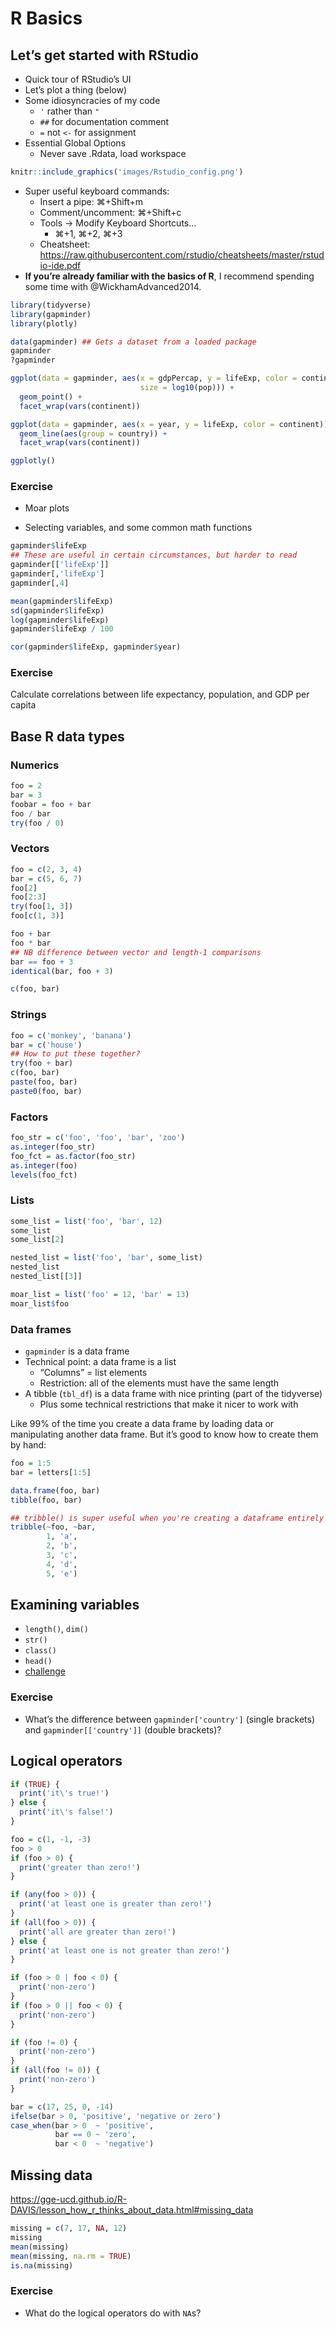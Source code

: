 # R Basics #

## Let's get started with RStudio ##

* Quick tour of RStudio's UI
* Let's plot a thing (below)
* Some idiosyncracies of my code
    - `'` rather than `"`
    - `##` for documentation comment
    - `=` not `<-` for assignment

* Essential Global Options
    - Never save .Rdata, load workspace

```r
knitr::include_graphics('images/Rstudio_config.png')
```

* Super useful keyboard commands: 
    - Insert a pipe: ⌘+Shift+m
    - Comment/uncomment: ⌘+Shift+c
    - Tools $\to$ Modify Keyboard Shortcuts...
        - ⌘+1, ⌘+2, ⌘+3
    - Cheatsheet: <https://raw.githubusercontent.com/rstudio/cheatsheets/master/rstudio-ide.pdf>
    
* **If you're already familiar with the basics of R**, I recommend spending some time with @WickhamAdvanced2014. 

```r
library(tidyverse)
library(gapminder)
library(plotly)

data(gapminder) ## Gets a dataset from a loaded package
gapminder
?gapminder

ggplot(data = gapminder, aes(x = gdpPercap, y = lifeExp, color = continent, 
                             size = log10(pop))) +
  geom_point() +
  facet_wrap(vars(continent))

ggplot(data = gapminder, aes(x = year, y = lifeExp, color = continent)) +
  geom_line(aes(group = country)) +
  facet_wrap(vars(continent))

ggplotly()
```

### Exercise ### 
* Moar plots

* Selecting variables, and some common math functions

```r
gapminder$lifeExp
## These are useful in certain circumstances, but harder to read
gapminder[['lifeExp']]
gapminder[,'lifeExp']
gapminder[,4]

mean(gapminder$lifeExp)
sd(gapminder$lifeExp)
log(gapminder$lifeExp)
gapminder$lifeExp / 100

cor(gapminder$lifeExp, gapminder$year)
```

### Exercise ### 

Calculate correlations between life expectancy, population, and GDP per capita

## Base R data types ##

### Numerics
```r
foo = 2
bar = 3
foobar = foo + bar
foo / bar
try(foo / 0)
```

### Vectors
```r
foo = c(2, 3, 4)
bar = c(5, 6, 7)
foo[2]
foo[2:3]
try(foo[1, 3])
foo[c(1, 3)]

foo + bar
foo * bar
## NB difference between vector and length-1 comparisons
bar == foo + 3
identical(bar, foo + 3)

c(foo, bar)
```

### Strings
```r
foo = c('monkey', 'banana')
bar = c('house')
## How to put these together? 
try(foo + bar)
c(foo, bar)
paste(foo, bar)
paste0(foo, bar)
```

### Factors
```r
foo_str = c('foo', 'foo', 'bar', 'zoo')
as.integer(foo_str)
foo_fct = as.factor(foo_str)
as.integer(foo)
levels(foo_fct)
```

### Lists 
```r
some_list = list('foo', 'bar', 12)
some_list
some_list[2]

nested_list = list('foo', 'bar', some_list)
nested_list
nested_list[[3]]

moar_list = list('foo' = 12, 'bar' = 13)
moar_list$foo
```

### Data frames

- `gapminder` is a data frame
- Technical point: a data frame is a list
  - "Columns" = list elements
  - Restriction: all of the elements must have the same length
- A tibble (`tbl_df`) is a data frame with nice printing (part of the tidyverse)
  - Plus some technical restrictions that make it nicer to work with
  
Like 99% of the time you create a data frame by loading data or manipulating another data frame.  But it's good to know how to create them by hand:  

```r
foo = 1:5
bar = letters[1:5]

data.frame(foo, bar)
tibble(foo, bar)

## tribble() is super useful when you're creating a dataframe entirely by hand
tribble(~foo, ~bar, 
        1, 'a', 
        2, 'b', 
        3, 'c', 
        4, 'd', 
        5, 'e')
```
  
## Examining variables
- `length()`, `dim()`
- `str()`
- `class()`
- `head()`
- [challenge](https://gge-ucd.github.io/R-DAVIS/lesson_how_r_thinks_about_data.html#challenge)

### Exercise ###
- What's the difference between `gapminder['country']` (single brackets) and `gapminder[['country']]` (double brackets)? 

## Logical operators
```r
if (TRUE) {
  print('it\'s true!')
} else {
  print('it\'s false!')
}

foo = c(1, -1, -3)
foo > 0
if (foo > 0) {
  print('greater than zero!')
}

if (any(foo > 0)) {
  print('at least one is greater than zero!')
}
if (all(foo > 0)) {
  print('all are greater than zero!')
} else {
  print('at least one is not greater than zero!')
}

if (foo > 0 | foo < 0) {
  print('non-zero')
}
if (foo > 0 || foo < 0) {
  print('non-zero')
}

if (foo != 0) {
  print('non-zero')
}
if (all(foo != 0)) {
  print('non-zero')
}

bar = c(17, 25, 0, -14)
ifelse(bar > 0, 'positive', 'negative or zero')
case_when(bar > 0  ~ 'positive', 
          bar == 0 ~ 'zero', 
          bar < 0  ~ 'negative')
```

## Missing data

<https://gge-ucd.github.io/R-DAVIS/lesson_how_r_thinks_about_data.html#missing_data>

```r
missing = c(7, 17, NA, 12)
missing
mean(missing)
mean(missing, na.rm = TRUE)
is.na(missing)
```

### Exercise

- What do the logical operators do with `NA`s? 

